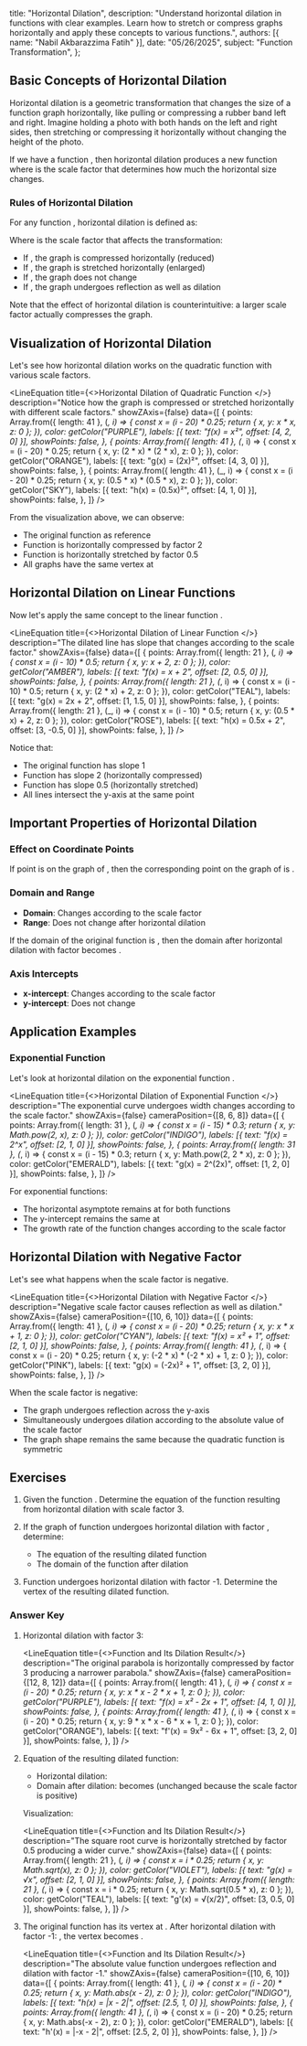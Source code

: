   title: "Horizontal Dilation",
  description: "Understand horizontal dilation in functions with clear examples. Learn how to stretch or compress graphs horizontally and apply these concepts to various functions.",
  authors: [{ name: "Nabil Akbarazzima Fatih" }],
  date: "05/26/2025",
  subject: "Function Transformation",
};


## Basic Concepts of Horizontal Dilation

Horizontal dilation is a geometric transformation that changes the size of a function graph horizontally, like pulling or compressing a rubber band left and right. Imagine holding a photo with both hands on the left and right sides, then stretching or compressing it horizontally without changing the height of the photo.

If we have a function <InlineMath math="f(x)" />, then horizontal dilation produces a new function <InlineMath math="g(x) = f(kx)" /> where <InlineMath math="k" /> is the scale factor that determines how much the horizontal size changes.

### Rules of Horizontal Dilation

For any function <InlineMath math="f(x)" />, horizontal dilation is defined as:

<BlockMath math="g(x) = f(kx)" />

Where <InlineMath math="k" /> is the scale factor that affects the transformation:
- If <InlineMath math="k > 1" />, the graph is compressed horizontally (reduced)
- If <InlineMath math="0 < k < 1" />, the graph is stretched horizontally (enlarged)
- If <InlineMath math="k = 1" />, the graph does not change
- If <InlineMath math="k < 0" />, the graph undergoes reflection as well as dilation

Note that the effect of horizontal dilation is counterintuitive: a larger scale factor actually compresses the graph.

## Visualization of Horizontal Dilation

Let's see how horizontal dilation works on the quadratic function <InlineMath math="f(x) = x^2" /> with various scale factors.

<LineEquation
  title={<>Horizontal Dilation of Quadratic Function <InlineMath math="f(x) = x^2" /></>}
  description="Notice how the graph is compressed or stretched horizontally with different scale factors."
  showZAxis={false}
  data={[
    {
      points: Array.from({ length: 41 }, (_, i) => {
        const x = (i - 20) * 0.25;
        return { x, y: x * x, z: 0 };
      }),
      color: getColor("PURPLE"),
      labels: [{ text: "f(x) = x²", offset: [4, 2, 0] }],
      showPoints: false,
    },
    {
      points: Array.from({ length: 41 }, (_, i) => {
        const x = (i - 20) * 0.25;
        return { x, y: (2 * x) * (2 * x), z: 0 };
      }),
      color: getColor("ORANGE"),
      labels: [{ text: "g(x) = (2x)²", offset: [4, 3, 0] }],
      showPoints: false,
    },
    {
      points: Array.from({ length: 41 }, (_, i) => {
        const x = (i - 20) * 0.25;
        return { x, y: (0.5 * x) * (0.5 * x), z: 0 };
      }),
      color: getColor("SKY"),
      labels: [{ text: "h(x) = (0.5x)²", offset: [4, 1, 0] }],
      showPoints: false,
    },
  ]}
/>

From the visualization above, we can observe:
- The original function <InlineMath math="f(x) = x^2" /> as reference
- Function <InlineMath math="g(x) = (2x)^2" /> is horizontally compressed by factor 2
- Function <InlineMath math="h(x) = (0.5x)^2" /> is horizontally stretched by factor 0.5
- All graphs have the same vertex at <InlineMath math="(0, 0)" />

## Horizontal Dilation on Linear Functions

Now let's apply the same concept to the linear function <InlineMath math="f(x) = x + 2" />.

<LineEquation
  title={<>Horizontal Dilation of Linear Function <InlineMath math="f(x) = x + 2" /></>}
  description="The dilated line has slope that changes according to the scale factor."
  showZAxis={false}
  data={[
    {
      points: Array.from({ length: 21 }, (_, i) => {
        const x = (i - 10) * 0.5;
        return { x, y: x + 2, z: 0 };
      }),
      color: getColor("AMBER"),
      labels: [{ text: "f(x) = x + 2", offset: [2, 0.5, 0] }],
      showPoints: false,
    },
    {
      points: Array.from({ length: 21 }, (_, i) => {
        const x = (i - 10) * 0.5;
        return { x, y: (2 * x) + 2, z: 0 };
      }),
      color: getColor("TEAL"),
      labels: [{ text: "g(x) = 2x + 2", offset: [1, 1.5, 0] }],
      showPoints: false,
    },
    {
      points: Array.from({ length: 21 }, (_, i) => {
        const x = (i - 10) * 0.5;
        return { x, y: (0.5 * x) + 2, z: 0 };
      }),
      color: getColor("ROSE"),
      labels: [{ text: "h(x) = 0.5x + 2", offset: [3, -0.5, 0] }],
      showPoints: false,
    },
  ]}
/>

Notice that:
- The original function <InlineMath math="f(x) = x + 2" /> has slope 1
- Function <InlineMath math="g(x) = f(2x) = 2x + 2" /> has slope 2 (horizontally compressed)
- Function <InlineMath math="h(x) = f(0.5x) = 0.5x + 2" /> has slope 0.5 (horizontally stretched)
- All lines intersect the y-axis at the same point <InlineMath math="(0, 2)" />

## Important Properties of Horizontal Dilation

### Effect on Coordinate Points

If point <InlineMath math="(a, b)" /> is on the graph of <InlineMath math="f(x)" />, then the corresponding point on the graph of <InlineMath math="f(kx)" /> is <InlineMath math="(\frac{a}{k}, b)" />.

### Domain and Range

- **Domain**: Changes according to the scale factor <InlineMath math="k" />
- **Range**: Does not change after horizontal dilation

If the domain of the original function is <InlineMath math="[c, d]" />, then the domain after horizontal dilation with factor <InlineMath math="k > 0" /> becomes <InlineMath math="[\frac{c}{k}, \frac{d}{k}]" />.

### Axis Intercepts

- **x-intercept**: Changes according to the scale factor
- **y-intercept**: Does not change

## Application Examples

### Exponential Function

Let's look at horizontal dilation on the exponential function <InlineMath math="f(x) = 2^x" />.

<LineEquation
  title={<>Horizontal Dilation of Exponential Function <InlineMath math="f(x) = 2^x" /></>}
  description="The exponential curve undergoes width changes according to the scale factor."
  showZAxis={false}
  cameraPosition={[8, 6, 8]}
  data={[
    {
      points: Array.from({ length: 31 }, (_, i) => {
        const x = (i - 15) * 0.3;
        return { x, y: Math.pow(2, x), z: 0 };
      }),
      color: getColor("INDIGO"),
      labels: [{ text: "f(x) = 2^x", offset: [2, 1, 0] }],
      showPoints: false,
    },
    {
      points: Array.from({ length: 31 }, (_, i) => {
        const x = (i - 15) * 0.3;
        return { x, y: Math.pow(2, 2 * x), z: 0 };
      }),
      color: getColor("EMERALD"),
      labels: [{ text: "g(x) = 2^(2x)", offset: [1, 2, 0] }],
      showPoints: false,
    },
  ]}
/>

For exponential functions:
- The horizontal asymptote remains at <InlineMath math="y = 0" /> for both functions
- The y-intercept remains the same at <InlineMath math="(0, 1)" />
- The growth rate of the function changes according to the scale factor

## Horizontal Dilation with Negative Factor

Let's see what happens when the scale factor is negative.

<LineEquation
  title={<>Horizontal Dilation with Negative Factor <InlineMath math="f(x) = x^2 + 1" /></>}
  description="Negative scale factor causes reflection as well as dilation."
  showZAxis={false}
  cameraPosition={[10, 6, 10]}
  data={[
    {
      points: Array.from({ length: 41 }, (_, i) => {
        const x = (i - 20) * 0.25;
        return { x, y: x * x + 1, z: 0 };
      }),
      color: getColor("CYAN"),
      labels: [{ text: "f(x) = x² + 1", offset: [2, 1, 0] }],
      showPoints: false,
    },
    {
      points: Array.from({ length: 41 }, (_, i) => {
        const x = (i - 20) * 0.25;
        return { x, y: (-2 * x) * (-2 * x) + 1, z: 0 };
      }),
      color: getColor("PINK"),
      labels: [{ text: "g(x) = (-2x)² + 1", offset: [3, 2, 0] }],
      showPoints: false,
    },
  ]}
/>

When the scale factor is negative:
- The graph undergoes reflection across the y-axis
- Simultaneously undergoes dilation according to the absolute value of the scale factor
- The graph shape remains the same because the quadratic function is symmetric

## Exercises

1. Given the function <InlineMath math="f(x) = x^2 - 2x + 1" />. Determine the equation of the function resulting from horizontal dilation with scale factor 3.

2. If the graph of function <InlineMath math="g(x) = \sqrt{x}" /> undergoes horizontal dilation with factor <InlineMath math="\frac{1}{2}" />, determine:
   - The equation of the resulting dilated function
   - The domain of the function after dilation

3. Function <InlineMath math="h(x) = |x - 2|" /> undergoes horizontal dilation with factor -1. Determine the vertex of the resulting dilated function.

### Answer Key

1. Horizontal dilation with factor 3: <InlineMath math="f'(x) = f(3x) = (3x)^2 - 2(3x) + 1 = 9x^2 - 6x + 1" />

   <LineEquation
     title={<>Function <InlineMath math="f(x) = x^2 - 2x + 1" /> and Its Dilation Result</>}
     description="The original parabola is horizontally compressed by factor 3 producing a narrower parabola."
     showZAxis={false}
     cameraPosition={[12, 8, 12]}
     data={[
       {
         points: Array.from({ length: 41 }, (_, i) => {
           const x = (i - 20) * 0.25;
           return { x, y: x * x - 2 * x + 1, z: 0 };
         }),
         color: getColor("PURPLE"),
         labels: [{ text: "f(x) = x² - 2x + 1", offset: [4, 1, 0] }],
         showPoints: false,
       },
       {
         points: Array.from({ length: 41 }, (_, i) => {
           const x = (i - 20) * 0.25;
           return { x, y: 9 * x * x - 6 * x + 1, z: 0 };
         }),
         color: getColor("ORANGE"),
         labels: [{ text: "f'(x) = 9x² - 6x + 1", offset: [3, 2, 0] }],
         showPoints: false,
       },
     ]}
   />

2. Equation of the resulting dilated function:
    
   - Horizontal dilation: <InlineMath math="g'(x) = g(\frac{1}{2}x) = \sqrt{\frac{1}{2}x} = \sqrt{\frac{x}{2}}" />
   - Domain after dilation: <InlineMath math="[0, \infty)" /> becomes <InlineMath math="[0, \infty)" /> (unchanged because the scale factor is positive)

   Visualization:

   <LineEquation
     title={<>Function <InlineMath math="g(x) = \sqrt{x}" /> and Its Dilation Result</>}
     description="The square root curve is horizontally stretched by factor 0.5 producing a wider curve."
     showZAxis={false}
     data={[
       {
         points: Array.from({ length: 21 }, (_, i) => {
           const x = i * 0.25;
           return { x, y: Math.sqrt(x), z: 0 };
         }),
         color: getColor("VIOLET"),
         labels: [{ text: "g(x) = √x", offset: [2, 1, 0] }],
         showPoints: false,
       },
       {
         points: Array.from({ length: 21 }, (_, i) => {
           const x = i * 0.25;
           return { x, y: Math.sqrt(0.5 * x), z: 0 };
         }),
         color: getColor("TEAL"),
         labels: [{ text: "g'(x) = √(x/2)", offset: [3, 0.5, 0] }],
         showPoints: false,
       },
     ]}
   />

3. The original function <InlineMath math="h(x) = |x - 2|" /> has its vertex at <InlineMath math="(2, 0)" />.
   After horizontal dilation with factor -1: <InlineMath math="h'(x) = |-x - 2| = |-(x + 2)| = |x + 2|" />, the vertex becomes <InlineMath math="(-2, 0)" />.

   <LineEquation
     title={<>Function <InlineMath math="h(x) = |x - 2|" /> and Its Dilation Result</>}
     description="The absolute value function undergoes reflection and dilation with factor -1."
     showZAxis={false}
     cameraPosition={[10, 6, 10]}
     data={[
       {
         points: Array.from({ length: 41 }, (_, i) => {
           const x = (i - 20) * 0.25;
           return { x, y: Math.abs(x - 2), z: 0 };
         }),
         color: getColor("INDIGO"),
         labels: [{ text: "h(x) = |x - 2|", offset: [2.5, 1, 0] }],
         showPoints: false,
       },
       {
         points: Array.from({ length: 41 }, (_, i) => {
           const x = (i - 20) * 0.25;
           return { x, y: Math.abs(-x - 2), z: 0 };
         }),
         color: getColor("EMERALD"),
         labels: [{ text: "h'(x) = |-x - 2|", offset: [2.5, 2, 0] }],
         showPoints: false,
       },
     ]}
   />